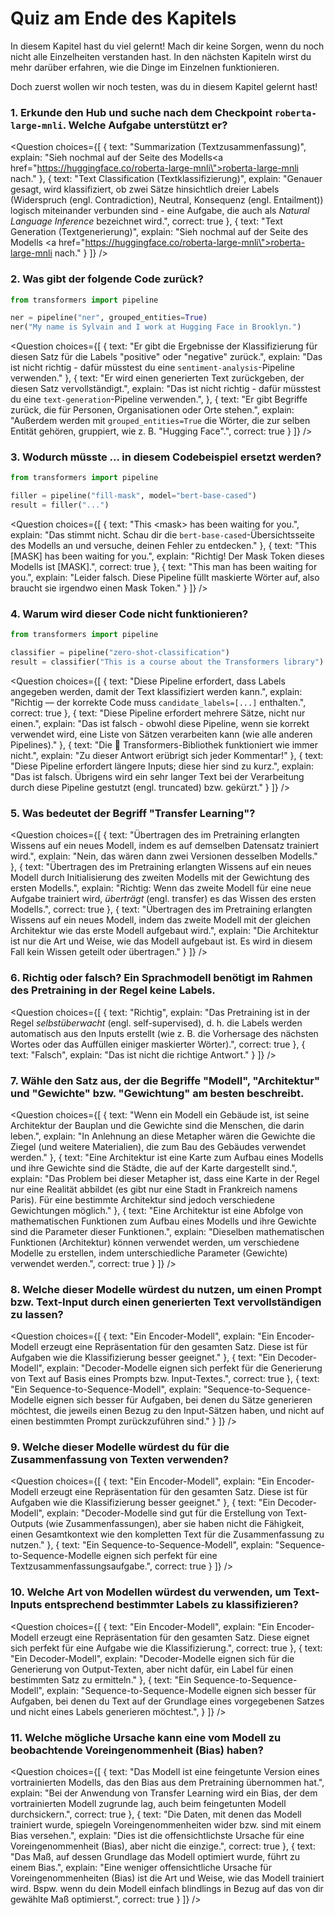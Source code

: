 <!-- DISABLE-FRONTMATTER-SECTIONS -->

<CourseFloatingBanner
    chapter={1}
    classNames="absolute z-10 right-0 top-0"
/>


# Quiz am Ende des Kapitels

In diesem Kapitel hast du viel gelernt! Mach dir keine Sorgen, wenn du noch nicht alle Einzelheiten verstanden hast. In den nächsten Kapiteln wirst du mehr darüber erfahren, wie die Dinge im Einzelnen funktionieren.

Doch zuerst wollen wir noch testen, was du in diesem Kapitel gelernt hast!


### 1. Erkunde den Hub und suche nach dem Checkpoint `roberta-large-mnli`. Welche Aufgabe unterstützt er?


<Question
	choices={[
		{
			text: "Summarization (Textzusammenfassung)",
			explain: "Sieh nochmal auf der Seite des Modells<a href=\"https://huggingface.co/roberta-large-mnli\">roberta-large-mnli</a> nach."
		},
		{
			text: "Text Classification (Textklassifizierung)",
			explain: "Genauer gesagt, wird klassifiziert, ob zwei Sätze hinsichtlich dreier Labels (Widerspruch (engl. Contradiction), Neutral, Konsequenz (engl. Entailment)) logisch miteinander verbunden sind - eine Aufgabe, die auch als <em>Natural Language Inference</em> bezeichnet wird.",
			correct: true
		},
		{
			text: "Text Generation (Textgenerierung)",
			explain: "Sieh nochmal auf der Seite des Modells <a href=\"https://huggingface.co/roberta-large-mnli\">roberta-large-mnli</a> nach."
		}
	]}
/>

### 2. Was gibt der folgende Code zurück?

```py
from transformers import pipeline

ner = pipeline("ner", grouped_entities=True)
ner("My name is Sylvain and I work at Hugging Face in Brooklyn.")
```

<Question
	choices={[
		{
			text: "Er gibt die Ergebnisse der Klassifizierung für diesen Satz für die Labels \"positive\" oder \"negative\" zurück.",
			explain: "Das ist nicht richtig - dafür müsstest du eine <code>sentiment-analysis</code>-Pipeline verwenden."
		},
		{
			text: "Er wird einen generierten Text zurückgeben, der diesen Satz vervollständigt.",
			explain: "Das ist nicht richtig - dafür müsstest du eine <code>text-generation</code>-Pipeline verwenden.",
		},
		{
			text: "Er gibt Begriffe zurück, die für Personen, Organisationen oder Orte stehen.",
			explain: "Außerdem werden mit <code>grouped_entities=True</code> die Wörter, die zur selben Entität gehören, gruppiert, wie z. B. \"Hugging Face\".",
			correct: true
		}
	]}
/>

### 3. Wodurch müsste ... in diesem Codebeispiel ersetzt werden?

```py
from transformers import pipeline

filler = pipeline("fill-mask", model="bert-base-cased")
result = filler("...")
```

<Question
	choices={[
		{
			text: "This &#60;mask> has been waiting for you.",
			explain: "Das stimmt nicht. Schau dir die <code>bert-base-cased</code>-Übersichtsseite des Modells an und versuche, deinen Fehler zu entdecken."
		},
		{
			text: "This [MASK] has been waiting for you.",
			explain: "Richtig! Der Mask Token dieses Modells ist [MASK].",
			correct: true
		},
		{
			text: "This man has been waiting for you.",
			explain: "Leider falsch. Diese Pipeline füllt maskierte Wörter auf, also braucht sie irgendwo einen Mask Token."
		}
	]}
/>

### 4. Warum wird dieser Code nicht funktionieren?

```py
from transformers import pipeline

classifier = pipeline("zero-shot-classification")
result = classifier("This is a course about the Transformers library")
```

<Question
	choices={[
		{
			text: "Diese Pipeline erfordert, dass Labels angegeben werden, damit der Text klassifiziert werden kann.",
			explain: "Richtig — der korrekte Code muss <code>candidate_labels=[...]</code> enthalten.",
			correct: true
		},
		{
			text: "Diese Pipeline erfordert mehrere Sätze, nicht nur einen.",
			explain: "Das ist falsch - obwohl diese Pipeline, wenn sie korrekt verwendet wird, eine Liste von Sätzen verarbeiten kann (wie alle anderen Pipelines)."
		},
		{
			text: "Die 🤗 Transformers-Bibliothek funktioniert wie immer nicht.",
			explain: "Zu dieser Antwort erübrigt sich jeder Kommentar!"
		},
		{
			text: "Diese Pipeline erfordert längere Inputs; diese hier sind zu kurz.",
			explain: "Das ist falsch. Übrigens wird ein sehr langer Text bei der Verarbeitung durch diese Pipeline gestutzt (engl. truncated) bzw. gekürzt."
		}
	]}
/>

### 5. Was bedeutet der Begriff "Transfer Learning"?

<Question
	choices={[
		{
			text: "Übertragen des im Pretraining erlangten Wissens auf ein neues Modell, indem es auf demselben Datensatz trainiert wird.",
			explain: "Nein, das wären dann zwei Versionen desselben Modells."
		},
		{
			text: "Übertragen des im Pretraining erlangten Wissens auf ein neues Modell durch Initialisierung des zweiten Modells mit der Gewichtung des ersten Modells.",
			explain: "Richtig: Wenn das zweite Modell für eine neue Aufgabe trainiert wird, *überträgt* (engl. transfer) es das Wissen des ersten Modells.",
			correct: true
		},
		{
			text: "Übertragen des im Pretraining erlangten Wissens auf ein neues Modell, indem das zweite Modell mit der gleichen Architektur wie das erste Modell aufgebaut wird.",
			explain: "Die Architektur ist nur die Art und Weise, wie das Modell aufgebaut ist. Es wird in diesem Fall kein Wissen geteilt oder übertragen."
		}
	]}
/>

### 6. Richtig oder falsch? Ein Sprachmodell benötigt im Rahmen des Pretraining in der Regel keine Labels.


<Question
	choices={[
		{
			text: "Richtig",
			explain: "Das Pretraining ist in der Regel <em>selbstüberwacht</em> (engl. self-supervised), d. h. die Labels werden automatisch aus den Inputs erstellt (wie z. B. die Vorhersage des nächsten Wortes oder das Auffüllen einiger maskierter Wörter).",
			correct: true
		},
		{
			text: "Falsch",
			explain: "Das ist nicht die richtige Antwort."
		}
	]}
/>

### 7. Wähle den Satz aus, der die Begriffe "Modell", "Architektur" und "Gewichte" bzw. "Gewichtung" am besten beschreibt.

<Question
	choices={[
		{
			text: "Wenn ein Modell ein Gebäude ist, ist seine Architektur der Bauplan und die Gewichte sind die Menschen, die darin leben.",
			explain: "In Anlehnung an diese Metapher wären die Gewichte die Ziegel (und weitere Materialien), die zum Bau des Gebäudes verwendet werden."
		},
		{
			text: "Eine Architektur ist eine Karte zum Aufbau eines Modells und ihre Gewichte sind die Städte, die auf der Karte dargestellt sind.",
			explain: "Das Problem bei dieser Metapher ist, dass eine Karte in der Regel nur eine Realität abbildet (es gibt nur eine Stadt in Frankreich namens Paris). Für eine bestimmte Architektur sind jedoch verschiedene Gewichtungen möglich."
		},
		{
			text: "Eine Architektur ist eine Abfolge von mathematischen Funktionen zum Aufbau eines Modells und ihre Gewichte sind die Parameter dieser Funktionen.",
			explain: "Dieselben mathematischen Funktionen (Architektur) können verwendet werden, um verschiedene Modelle zu erstellen, indem unterschiedliche Parameter (Gewichte) verwendet werden.",
			correct: true
		}
	]}
/>


### 8. Welche dieser Modelle würdest du nutzen, um einen Prompt bzw. Text-Input durch einen generierten Text vervollständigen zu lassen?

<Question
	choices={[
		{
			text: "Ein Encoder-Modell",
			explain: "Ein Encoder-Modell erzeugt eine Repräsentation für den gesamten Satz. Diese ist für Aufgaben wie die Klassifizierung besser geeignet."
		},
		{
			text: "Ein Decoder-Modell",
			explain: "Decoder-Modelle eignen sich perfekt für die Generierung von Text auf Basis eines Prompts bzw. Input-Textes.",
			correct: true
		},
		{
			text: "Ein Sequence-to-Sequence-Modell",
			explain: "Sequence-to-Sequence-Modelle eignen sich besser für Aufgaben, bei denen du Sätze generieren möchtest, die jeweils einen Bezug zu den Input-Sätzen haben, und nicht auf einen bestimmten Prompt zurückzuführen sind."
		}
	]}
/>

### 9. Welche dieser Modelle würdest du für die Zusammenfassung von Texten verwenden?

<Question
	choices={[
		{
			text: "Ein Encoder-Modell",
			explain: "Ein Encoder-Modell erzeugt eine Repräsentation für den gesamten Satz. Diese ist für Aufgaben wie die Klassifizierung besser geeignet."
		},
		{
			text: "Ein Decoder-Modell",
			explain: "Decoder-Modelle sind gut für die Erstellung von Text-Outputs (wie Zusammenfassungen), aber sie haben nicht die Fähigkeit, einen Gesamtkontext wie den kompletten Text für die Zusammenfassung zu nutzen."
		},
		{
			text: "Ein Sequence-to-Sequence-Modell",
			explain: "Sequence-to-Sequence-Modelle eignen sich perfekt für eine Textzusammenfassungsaufgabe.",
			correct: true
		}
	]}
/>

### 10. Welche Art von Modellen würdest du verwenden, um Text-Inputs entsprechend bestimmter Labels zu klassifizieren?

<Question
	choices={[
		{
			text: "Ein Encoder-Modell",
			explain: "Ein Encoder-Modell erzeugt eine Repräsentation für den gesamten Satz. Diese eignet sich perfekt für eine Aufgabe wie die Klassifizierung.",
			correct: true
		},
		{
			text: "Ein Decoder-Modell",
			explain: "Decoder-Modelle eignen sich für die Generierung von Output-Texten, aber nicht dafür, ein Label für einen bestimmten Satz zu ermitteln."
		},
		{
			text: "Ein Sequence-to-Sequence-Modell",
			explain: "Sequence-to-Sequence-Modelle eignen sich besser für Aufgaben, bei denen du Text auf der Grundlage eines vorgegebenen Satzes und nicht eines Labels generieren möchtest.",
		}
	]}
/>

### 11. Welche mögliche Ursache kann eine vom Modell zu beobachtende Voreingenommenheit (Bias) haben?

<Question
	choices={[
		{
			text: "Das Modell ist eine feingetunte Version eines vortrainierten Modells, das den Bias aus dem Pretraining übernommen hat.",
			explain: "Bei der Anwendung von Transfer Learning wird ein Bias, der dem vortrainierten Modell zugrunde lag, auch beim feingetunten Modell durchsickern.",
			correct: true
		},
		{
			text: "Die Daten, mit denen das Modell trainiert wurde, spiegeln Voreingenommenheiten wider bzw. sind mit einem Bias versehen.",
			explain: "Dies ist die offensichtlichste Ursache für eine Voreingenommenheit (Bias), aber nicht die einzige.",
			correct: true
		},
		{
			text: "Das Maß, auf dessen Grundlage das Modell optimiert wurde, führt zu einem Bias.",
			explain: "Eine weniger offensichtliche Ursache für Voreingenommenheiten (Bias) ist die Art und Weise, wie das Modell trainiert wird. Bspw. wenn du dein Modell einfach blindlings in Bezug auf das von dir gewählte Maß optimierst.",
			correct: true
		}
	]}
/>
